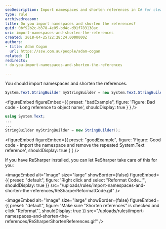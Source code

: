 ```yaml
---
seoDescription: Import namespaces and shorten references in C# for cleaner, more readable code.
type: rule
archivedreason:
title: Do you import namespaces and shorten the references?
guid: 0bf92b2c-b378-4e05-bd4c-d91f783138ac
uri: import-namespaces-and-shorten-the-references
created: 2018-04-25T22:28:24.0000000Z
authors:
- title: Adam Cogan
  url: https://ssw.com.au/people/adam-cogan
related: []
redirects:
- do-you-import-namespaces-and-shorten-the-references

---
```


You should import namespaces and shorten the references.
``` cs
System.Text.StringBuilder myStringBuilder = new System.Text.StringBuilder();
```

<figureEmbed figureEmbed={{
  preset: "badExample",
  figure: 'Figure: Bad code - Long reference to object name',
  shouldDisplay: true
} } />


``` cs
using System.Text;
...
...
StringBuilder myStringBuilder = new StringBuilder();
```

<figureEmbed figureEmbed={{
  preset: "goodExample",
  figure: 'Figure: Good code - Import the namespace and remove the repeated System.Text reference',
  shouldDisplay: true
} } />


If you have ReSharper installed, you can let ReSharper take care of this for you:


<imageEmbed
  alt="Image"
  size="large"
  showBorder={false}
  figureEmbed={{
    preset: "default",
    figure: 'Right click and select "Reformat Code..."',
    shouldDisplay: true
  }}
  src="/uploads/rules/import-namespaces-and-shorten-the-references/ReSharperReformatCode.gif"
/>


<imageEmbed
  alt="Image"
  size="large"
  showBorder={false}
  figureEmbed={{
    preset: "default",
    figure: 'Make sure "Shorten references" is checked and click "Reformat"',
    shouldDisplay: true
  }}
  src="/uploads/rules/import-namespaces-and-shorten-the-references/ReSharperShortenReferences.gif"
/>